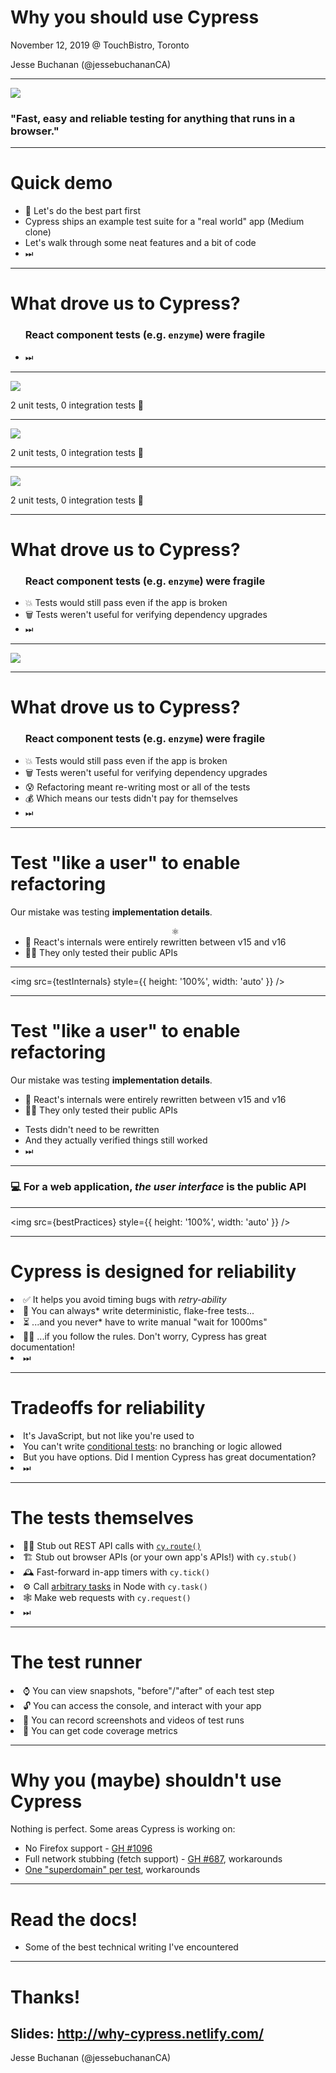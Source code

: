


# Why you should use Cypress

November 12, 2019 @ TouchBistro, Toronto 

<p style={{ position: 'absolute', bottom: '0vh'}}>
Jesse Buchanan (@jessebuchananCA)
</p>

---

<img src="https://www.cypress.io/static/33498b5f95008093f5f94467c61d20ab/59c46/cypress-logo.webp"/>
<h3>"Fast, easy and reliable testing for anything that runs in a browser."</h3>

---

# Quick demo

<ul>
  <li>🎉 Let's do the best part first</li>
  <Appear>
    <li>Cypress ships an example test suite for a "real world" app (Medium clone)</li>
    <li>Let's walk through some neat features and a bit of code</li>
    <li>⏭</li>
  </Appear>
</ul>

---

<!-- # Quick demo


<ul>
  <Appear>
    <span style={{ fontSize: '100px' }}>⌨ ⏱</span>
    <li>We'll come back to this soon</li>
    <li>⏭</li>
  </Appear>
</ul> -->


<!-- --- -->


# What drove us to Cypress?

<ul>
  <Appear>
    <h3>React component tests (e.g. <code>enzyme</code>) were fragile</h3>
    <li>⏭</li>
  </Appear>
</ul>

---

<Image src={meme2} />
<p style={{ fontSize: '40px', position: 'absolute', top: 0 }}>2 unit tests, 0 integration tests 🤣</p>

---

<Image src={meme1} />
<p style={{ fontSize: '40px', position: 'absolute', top: 0 }}>2 unit tests, 0 integration tests 🤣</p>

---

<Image src={meme3} />
<p style={{ fontSize: '40px', position: 'absolute', top: 0 }}>2 unit tests, 0 integration tests 🤣</p>

---

# What drove us to Cypress?

<ul>
  <h3>React component tests (e.g. <code>enzyme</code>) were fragile</h3>
  <Appear>
    <li>💥 Tests would still pass even if the app is broken</li>
    <li>🗑 Tests weren't useful for verifying dependency upgrades</li>
    <li>⏭</li>
  </Appear>
</ul>


---

<Image src={dependabot} />

---

# What drove us to Cypress?

<ul>
  <h3>React component tests (e.g. <code>enzyme</code>) were fragile</h3>
  <li>💥 Tests would still pass even if the app is broken</li>
  <li>🗑 Tests weren't useful for verifying dependency upgrades</li>
  <Appear>
    <li>😰 Refactoring meant re-writing most or all of the tests</li>
    <li>💰 Which means our tests didn't pay for themselves</li>
    <li>⏭</li>
  </Appear>
</ul>

---

<!-- # Testing pyramid

<li>🔺 Mostly unit tests</li>

---

# Testing <strike>pyramid</strike>

---

<Split>
  <img src={trophy} />

  # 🏆 Testing trophy

  <Appear>
    <p>"<a href="https://kentcdodds.com/blog/write-tests">Write tests, not too many, mostly integration</a>" - @kentcdodds</p>
  </Appear>
</Split>

--- -->

# Test "like a user" to enable refactoring

Our mistake was testing <strong>implementation details</strong>.



<ul>
  <Appear>
    <center>⚛️</center>
    <li>🚧 React's internals were entirely rewritten between v15 and v16</li> 
    <li>👩‍🔬 They only tested their public APIs</li>
  </Appear>
</ul>

---

<img src={testInternals} style={{ height: '100%', width: 'auto' }} />

---

# Test "like a user" to enable refactoring

Our mistake was testing <strong>implementation details</strong>.

<ul>
  <li>🚧 React's internals were entirely rewritten between v15 and v16</li>
  <li>👩‍🔬 They only tested their public APIs</li>
</ul>

<ul>
  <li>Tests didn't need to be rewritten</li>
  <li>And they actually verified things still worked</li>
  <li>⏭</li>
</ul>

---


<h3 style={{ 'height': '100%'}}>💻 For a web application, <em>the user interface</em> is the public API</h3>

---

<img src={bestPractices} style={{ height: '100%', width: 'auto' }} />

--- 

# Cypress is designed for reliability

<Appear>
  <li>✅ It helps you avoid timing bugs with <em>retry-ability</em></li>
  <li>🚫 You can always* write deterministic, flake-free tests...</li>
  <li>⏳ ...and you never* have to write manual "wait for 1000ms"</li>
  <li>👨‍⚖️ ...if you follow the rules. Don't worry, Cypress has great documentation!</li>
  <li>⏭</li>
</Appear>

---

# Tradeoffs for reliability

<Appear>
  <li>It's JavaScript, but not like you're used to</li>
  <li>You can't write <a href="https://docs.cypress.io/guides/core-concepts/conditional-testing.html">conditional tests</a>: no branching or logic allowed</li>
  <li>But you have options. Did I mention Cypress has great documentation?</li>
  <li>⏭</li>
</Appear>

---

# The tests themselves

<Appear>
  <li>🧙‍♂️ Stub out REST API calls with <a href="https://docs.cypress.io/api/commands/route.html#Making-multiple-requests-to-the-same-route"><code>cy.route()</code></a></li>
  <li>🏗️ Stub out browser APIs (or your own app's APIs!) with <code>cy.stub()</code></li>
  <li>🕰 Fast-forward in-app timers with <code>cy.tick()</code></li>
  <li>⚙️  Call <a href="https://github.com/cypress-io/cypress-example-realworld/blob/e3d4a12437851a40770ddbc90fbed65a3e7ca9ba/cypress/plugins/index.js#L13">arbitrary tasks</a> in Node with <code>cy.task()</code></li>
  <li>🕸 Make web requests with <code>cy.request()</code></li>
  <li>⏭</li>
</Appear>

---

# The test runner

<Appear>
  <li>⌚️ You can view snapshots, "before"/"after" of each test step</li>
  <li>🔓 You can access the console, and interact with your app</li>
  <li>🎥 You can record screenshots and videos of test runs</li>
  <li>🧾 You can get code coverage metrics</li>
</Appear>

<!-- ---

# Demo, again

---

# Demo, again

⏭ -->

---

# Why you (maybe) shouldn't use Cypress

Nothing is perfect. Some areas Cypress is working on:

<ul>
  <li>No Firefox support - <a href="https://github.com/cypress-io/cypress/issues/1096">GH #1096</a></li>
  <li>Full network stubbing (fetch support) - <a href="https://github.com/cypress-io/cypress/issues/687">GH #687</a>, workarounds</li>
  <li><a href="https://docs.cypress.io/guides/guides/web-security.html#External-Navigation">One "superdomain" per test</a>, workarounds</li>
</ul>

---

# Read the docs!

<ul>
  <li>Some of the best technical writing I've encountered</li>
</ul>

---

# Thanks!

<h2>Slides: <a style={{ 'textDecoration': 'none' }} href="http://why-cypress.netlify.com/">http://why-cypress.netlify.com/</a></h2>

<p style={{ position: 'absolute', bottom: '0.2vh'}}>
Jesse Buchanan (@jessebuchananCA)
</p>